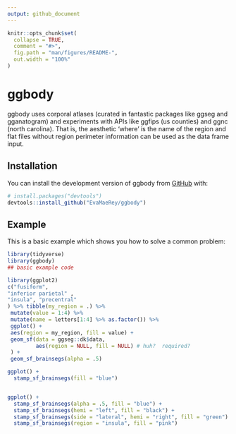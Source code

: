 ```yaml
---
output: github_document
---
```


<!-- README.md is generated from README.Rmd. Please edit that file -->

```r
knitr::opts_chunk$set(
  collapse = TRUE,
  comment = "#>",
  fig.path = "man/figures/README-",
  out.width = "100%"
)
```

# ggbody

<!-- badges: start -->
<!-- badges: end -->

ggbody uses corporal atlases (curated in fantastic packages like ggseg and gganatogram) and experiments with APIs like ggfips (us counties) and ggnc (north carolina).  That is, the aesthetic 'where' is the name of the region and flat files without region perimeter information can be used as the data frame input. 

## Installation

You can install the development version of ggbody from [GitHub](https://github.com/) with:

``` r
# install.packages("devtools")
devtools::install_github("EvaMaeRey/ggbody")
```

## Example

This is a basic example which shows you how to solve a common problem:

```r
library(tidyverse)
library(ggbody)
## basic example code

library(ggplot2)
c("fusiform",
"inferior parietal"	,
"insula", "precentral"
) %>% tibble(my_region = .) %>%
 mutate(value = 1:4) %>%
 mutate(name = letters[1:4] %>% as.factor()) %>%
 ggplot() +
 aes(region = my_region, fill = value) +
 geom_sf(data = ggseg::dk$data,
         aes(region = NULL, fill = NULL) # huh?  required?
 ) +
 geom_sf_brainsegs(alpha = .5)
```


```r
ggplot() + 
  stamp_sf_brainsegs(fill = "blue")


ggplot() +
  stamp_sf_brainsegs(alpha = .5, fill = "blue") +
  stamp_sf_brainsegs(hemi = "left", fill = "black") +
  stamp_sf_brainsegs(side = "lateral", hemi = "right", fill = "green") +
  stamp_sf_brainsegs(region = "insula", fill = "pink")

```
